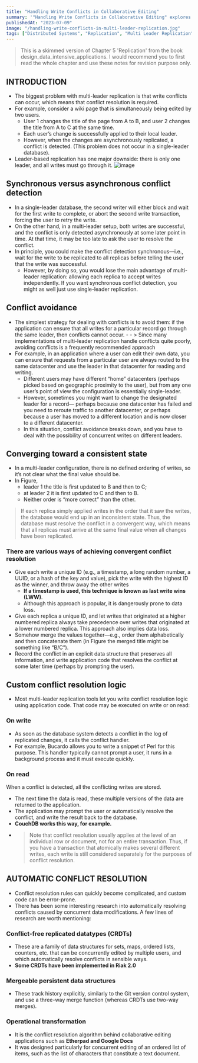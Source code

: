 ```yaml
---
title: "Handling Write Conflicts in Collaborative Editing"
summary: '"Handling Write Conflicts in Collaborative Editing" explores strategies and techniques for efficient conflict handling in distributed databases.'
publishedAt: "2023-07-09"
image: "/handling-write-conflicts-in-multi-leader-replication.jpg"
tags: ["Distributed Systems", "Replication", "Multi Leader Replication"]
---
```


> This is a skimmed version of Chapter 5 'Replication' from the book design_data_intensive_applications. I would recommend you to first read the whole chapter and use these notes for revision purpose only.

## INTRODUCTION

- The biggest problem with multi-leader replication is that write conflicts can occur, which means that conflict resolution is required.
- For example, consider a wiki page that is simultaneously being edited by two users.
  - User 1 changes the title of the page from A to B, and user 2 changes the title from A to C at the same time.
  - Each user’s change is successfully applied to their local leader.
  - However, when the changes are asynchronously replicated, a conflict is detected. (This problem does not occur in a single-leader database).
- Leader-based replication has one major downside: there is only one leader, and all writes must go through it.
![image](https://github.com/Harry-kp/Cp/assets/55315065/368f4065-00fd-4409-8a91-7b157f6b2c1f)

## Synchronous versus asynchronous conflict detection

- In a single-leader database, the second writer will either block and wait for the first write to complete, or abort the second write transaction, forcing the user to retry the write.
- On the other hand, in a multi-leader setup, both writes are successful, and the conflict is only detected asynchronously at some later point in time. At that time, it may be too late to ask the user to resolve the conflict.
- In principle, you could make the conflict detection synchronous—i.e., wait for the write to be replicated to all replicas before telling the user that the write was successful.
  - However, by doing so, you would lose the main advantage of multi-leader replication: allowing each replica to accept writes independently. If you want synchronous conflict detection, you might as well just use single-leader replication.

## Conflict avoidance

- The simplest strategy for dealing with conflicts is to avoid them: if the application can ensure that all writes for a particular record go through the same leader, then conflicts cannot occur. - - > Since many implementations of multi-leader replication handle conflicts quite poorly, avoiding conflicts is a frequently recommended approach
- For example, in an application where a user can edit their own data, you can ensure that requests from a particular user are always routed to the same datacenter and use the leader in that datacenter for reading and writing.
  - Different users may have different “home” datacenters (perhaps picked based on geographic proximity to the user), but from any one user’s point of view the configuration is essentially single-leader.
  - However, sometimes you might want to change the designated leader for a record— perhaps because one datacenter has failed and you need to reroute traffic to another datacenter, or perhaps because a user has moved to a different location and is now closer to a different datacenter.
  - In this situation, conflict avoidance breaks down, and you have to deal with the possibility of concurrent writes on different leaders.

## Converging toward a consistent state

- In a multi-leader configuration, there is no defined ordering of writes, so it’s not clear what the final value should be.
- In Figure,
  - leader 1 the title is first updated to B and then to C;
  - at leader 2 it is first updated to C and then to B.
  - Neither order is “more correct” than the other.

> If each replica simply applied writes in the order that it saw the writes, the database would end up in an inconsistent state. Thus, the database must resolve the conflict in a convergent way, which means that all replicas must arrive at the same final value when all changes have been replicated.

### There are various ways of achieving convergent conflict resolution

- Give each write a unique ID (e.g., a timestamp, a long random number, a UUID, or a hash of the key and value), pick the write with the highest ID as the winner, and throw away the other writes
  - **If a timestamp is used, this technique is known as last write wins (LWW)**.
  - Although this approach is popular, it is dangerously prone to data loss.
- Give each replica a unique ID, and let writes that originated at a higher numbered replica always take precedence over writes that originated at a lower numbered replica. This approach also implies data loss.
- Somehow merge the values together—e.g., order them alphabetically and then concatenate them (in Figure the merged title might be something like “B/C”).
- Record the conflict in an explicit data structure that preserves all information, and write application code that resolves the conflict at some later time (perhaps by prompting the user).

## Custom conflict resolution logic

- Most multi-leader replication tools let you write conflict resolution logic using application code. That code may be executed on write or on read:

### On write

- As soon as the database system detects a conflict in the log of replicated changes, it calls the conflict handler.
- For example, Bucardo allows you to write a snippet of Perl for this purpose. This handler typically cannot prompt a user, it runs in a background process and it must execute quickly.

### On read

When a conflict is detected, all the conflicting writes are stored.

- The next time the data is read, these multiple versions of the data are returned to the application.
- The application may prompt the user or automatically resolve the conflict, and write the result back to the database.
- **CouchDB works this way, for example.**
- >Note that conflict resolution usually applies at the level of an individual row or document, not for an entire transaction. Thus, if you have a transaction that atomically makes several different writes, each write is still considered separately for the purposes of conflict resolution.

## AUTOMATIC CONFLICT RESOLUTION

- Conflict resolution rules can quickly become complicated, and custom code can be error-prone.
- There has been some interesting research into automatically resolving conflicts caused by concurrent data modifications. A few lines of research are worth mentioning:

### Conflict-free replicated datatypes (CRDTs)

- These are a family of data structures for sets, maps, ordered lists, counters,
etc. that can be concurrently edited by multiple users, and which automatically resolve conflicts
in sensible ways.
- **Some CRDTs have been implemented in Riak 2.0**

### Mergeable persistent data structures

- These track history explicitly, similarly to the Git version control system, and use a three-way merge function (whereas CRDTs use two-way merges).

### Operational transformation

- It is the conflict resolution algorithm behind collaborative editing applications such as **Etherpad and Google Docs**
- It was designed particularly for concurrent editing of an ordered list of items, such as the list of characters that constitute a text document.
